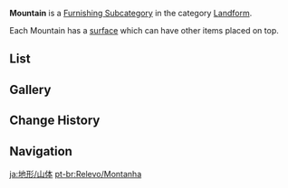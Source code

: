 {{Terminology Infobox
|title        = Mountain
|image        = Icon Housing Landform Mountain.png
|type         = Item Groups
|type2        = Furnishing Subcategories
|type3        = Exterior Furnishings
|type4        = Landform
}}
'''Mountain''' is a [[Furnishing Subcategory]] in the category [[Landform]].

Each Mountain has a [[Furnishing/List/By Feature#Surface Furnishings|surface]] which can have other items placed on top.

==List==
{{Furnishings by Category Table
|Landform Mountain
|nocategory = 1
|height = 1
|version = 1
}}

==Gallery==
{{Furnishings by Category Gallery|Landform Mountain}}

==Change History==
{{Change History|1.5}}

==Navigation==
{{Furnishing Navbox|exterior}}

[[Category:Landform Mountain| ]]

[[ja:地形/山体]]
[[pt-br:Relevo/Montanha]]